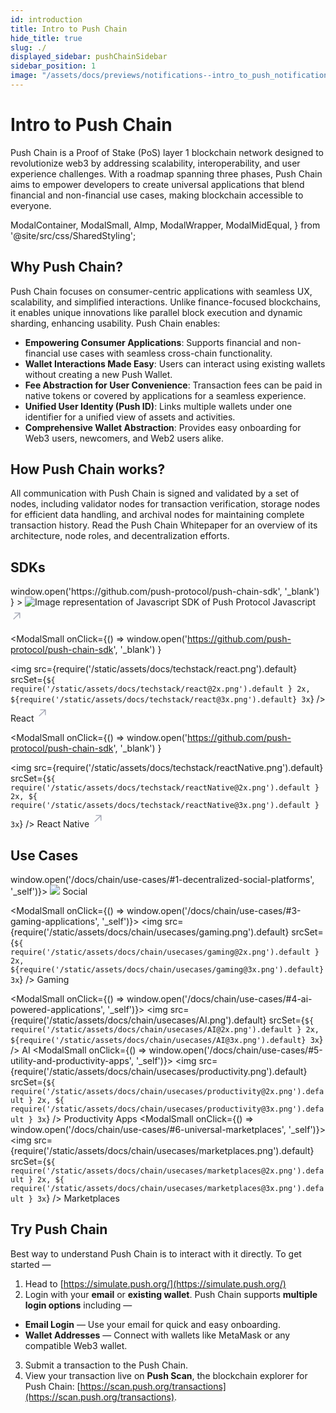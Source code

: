```yaml
---
id: introduction
title: Intro to Push Chain
hide_title: true
slug: ./
displayed_sidebar: pushChainSidebar
sidebar_position: 1
image: "/assets/docs/previews/notifications--intro_to_push_notification.png"
---
```


# Intro to Push Chain

Push Chain is a Proof of Stake (PoS) layer 1 blockchain network designed to revolutionize web3 by addressing scalability, interoperability, and user experience challenges. With a roadmap spanning three phases, Push Chain aims to empower developers to create universal applications that blend financial and non-financial use cases, making blockchain accessible to everyone.

<head>
  <title>Introduction | Push Chain | Push Documentation</title>
</head>

  ModalContainer,
  ModalSmall,
  AImp,
  ModalWrapper,
  ModalMidEqual,
} from '@site/src/css/SharedStyling';

## Why Push Chain?

Push Chain focuses on consumer-centric applications with seamless UX, scalability, and simplified interactions. Unlike finance-focused blockchains, it enables unique innovations like parallel block execution and dynamic sharding, enhancing usability. Push Chain enables:

- **Empowering Consumer Applications**: Supports financial and non-financial use cases with seamless cross-chain functionality.
- **Wallet Interactions Made Easy**: Users can interact using existing wallets without creating a new Push Wallet.
- **Fee Abstraction for User Convenience**: Transaction fees can be paid in native tokens or covered by applications for a seamless experience.
-	**Unified User Identity (Push ID)**: Links multiple wallets under one identifier for a unified view of assets and activities.
-	**Comprehensive Wallet Abstraction**: Provides easy onboarding for Web3 users, newcomers, and Web2 users alike.

## How Push Chain works?

All communication with Push Chain is signed and validated by a set of nodes, including validator nodes for transaction verification, storage nodes for efficient data handling, and archival nodes for maintaining complete transaction history. Read the <AImp href="https://whitepaper.push.org/" title="Push Chain Whitepaper">Push Chain Whitepaper</AImp> for an overview of its architecture, node roles, and decentralization efforts.

## SDKs

<ModalContainer>
  <ModalSmall
    onClick={() =>
      window.open('https://github.com/push-protocol/push-chain-sdk', '_blank')
    }
  >
    <img
      src={require('/static/assets/docs/techstack/javascript.png').default}
      srcSet={`${
        require('/static/assets/docs/techstack/javascript@2x.png').default
      } 2x, ${
        require('/static/assets/docs/techstack/javascript@3x.png').default
      } 3x`}
      alt='Image representation of Javascript SDK of Push Protocol'
    />
    <ModalWrapper>
    <span>
      Javascript
      <svg
        width='20'
        height='28'
        viewBox='0 0 29 28'
        fill='none'
        xmlns='http://www.w3.org/2000/svg'
      >
        <path
          d='m7.501 21.001 14-14M10.125 7.001H21.5v11.375'
          stroke='#A0A3B1'
          stroke-width='2'
          stroke-linecap='round'
          stroke-linejoin='round'
        ></path>
      </svg>
    </span>
    </ModalWrapper>
  </ModalSmall>

  <ModalSmall
  onClick={() =>
    window.open('https://github.com/push-protocol/push-chain-sdk', '_blank')
  }
>
  <img
    src={require('/static/assets/docs/techstack/react.png').default}
    srcSet={`${
      require('/static/assets/docs/techstack/react@2x.png').default
    } 2x, ${require('/static/assets/docs/techstack/react@3x.png').default} 3x`}
  />
  <ModalWrapper>
    <span>
      React
      <svg
        width='20'
        height='28'
        viewBox='0 0 29 28'
        fill='none'
        xmlns='http://www.w3.org/2000/svg'
      >
        <path
          d='m7.501 21.001 14-14M10.125 7.001H21.5v11.375'
          stroke='#A0A3B1'
          stroke-width='2'
          stroke-linecap='round'
          stroke-linejoin='round'
        ></path>
      </svg>
    </span>
  </ModalWrapper>
</ModalSmall>

<ModalSmall
  onClick={() =>
    window.open('https://github.com/push-protocol/push-chain-sdk', '_blank')
  }
>
  <img
    src={require('/static/assets/docs/techstack/reactNative.png').default}
    srcSet={`${
      require('/static/assets/docs/techstack/reactNative@2x.png').default
    } 2x, ${
      require('/static/assets/docs/techstack/reactNative@3x.png').default
    } 3x`}
  />
  <ModalWrapper>
    <span>
      React Native
      <svg
        width='20'
        height='28'
        viewBox='0 0 29 28'
        fill='none'
        xmlns='http://www.w3.org/2000/svg'
      >
        <path
          d='m7.501 21.001 14-14M10.125 7.001H21.5v11.375'
          stroke='#A0A3B1'
          stroke-width='2'
          stroke-linecap='round'
          stroke-linejoin='round'
        ></path>
      </svg>
    </span>
  </ModalWrapper>
</ModalSmall>

</ModalContainer>

## Use Cases

<ModalContainer>
  <ModalSmall onClick={() => window.open('/docs/chain/use-cases/#1-decentralized-social-platforms', '_self')}>
    <img
      src={require('/static/assets/docs/chain/usecases/social.png').default}
      srcSet={`${
        require('/static/assets/docs/chain/usecases/social@2x.png').default
      } 2x, ${require('/static/assets/docs/chain/usecases/social@3x.png').default} 3x`}
    />
    <span>Social</span>
  </ModalSmall>

  <ModalSmall onClick={() => window.open('/docs/chain/use-cases/#3-gaming-applications', '_self')}>
    <img
      src={require('/static/assets/docs/chain/usecases/gaming.png').default}
      srcSet={`${
        require('/static/assets/docs/chain/usecases/gaming@2x.png').default
      } 2x, ${require('/static/assets/docs/chain/usecases/gaming@3x.png').default} 3x`}
    />
    <span>Gaming</span>
  </ModalSmall>

  <ModalSmall onClick={() => window.open('/docs/chain/use-cases/#4-ai-powered-applications', '_self')}>
    <img
      src={require('/static/assets/docs/chain/usecases/AI.png').default}
      srcSet={`${
        require('/static/assets/docs/chain/usecases/AI@2x.png').default
      } 2x, ${require('/static/assets/docs/chain/usecases/AI@3x.png').default} 3x`}
    />
    <span>AI</span>
  </ModalSmall>
  <ModalSmall onClick={() => window.open('/docs/chain/use-cases/#5-utility-and-productivity-apps', '_self')}>
    <img
      src={require('/static/assets/docs/chain/usecases/productivity.png').default}
      srcSet={`${
        require('/static/assets/docs/chain/usecases/productivity@2x.png').default
      } 2x, ${
        require('/static/assets/docs/chain/usecases/productivity@3x.png').default
      } 3x`}
    />
    <span>Productivity Apps</span>
  </ModalSmall>
  <ModalSmall onClick={() => window.open('/docs/chain/use-cases/#6-universal-marketplaces', '_self')}>
    <img
      src={require('/static/assets/docs/chain/usecases/marketplaces.png').default}
      srcSet={`${
        require('/static/assets/docs/chain/usecases/marketplaces@2x.png').default
      } 2x, ${
        require('/static/assets/docs/chain/usecases/marketplaces@3x.png').default
      } 3x`}
    />
    <span>Marketplaces</span>
  </ModalSmall>
</ModalContainer>

## Try Push Chain

Best way to understand Push Chain is to interact with it directly. To get started —

1. Head to [https://simulate.push.org/](https://simulate.push.org/)  
2. Login with your **email** or **existing wallet**. Push Chain supports **multiple login options** including —  

  - **Email Login** — Use your email for quick and easy onboarding.  
  - **Wallet Addresses** — Connect with wallets like MetaMask or any compatible Web3 wallet.  
3. Submit a transaction to the Push Chain.  
4. View your transaction live on **Push Scan**, the blockchain explorer for Push Chain: [https://scan.push.org/transactions](https://scan.push.org/transactions).  
